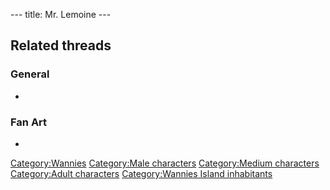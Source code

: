 ---
title: Mr. Lemoine
---

{{Character|
Name=Dark Monk's Priest|
Image=Dark_monks_priest.jpg|
Race=[[Wannie]]|
Gender=Male|
Size=Medium|
Age=Adult}}

==Related threads==
===General===
* {{thread|id=250|title=The funny and rude bits in LBA...}}

===Fan Art===
* {{thread|id=11770|title=Wannie monk}}

{{Stub}}

[[Category:Wannies]]
[[Category:Male characters]]
[[Category:Medium characters]]
[[Category:Adult characters]]
[[Category:Wannies Island inhabitants]]